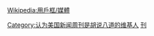 {{Userbox
  |id=<del>Newspeak</del>
  |id-c=#FF0000
  |info=这个用户认为[[新闻周刊]]纯粹是胡说八道。
  |info-c=#E6E6FA
  |border-c=#FFFFFF
}} <includeonly>[[Category:认为美国新闻周刊是胡说八道的维基人]]</includeonly><noinclude>{{Clear}}[[Wikipedia:用戶框/媒體]]
[[Category:媒體用戶框模板|刊]]
</noinclude>